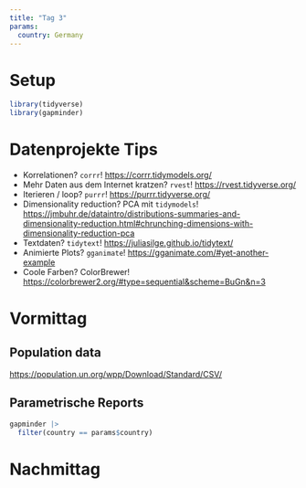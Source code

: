 ```yaml
---
title: "Tag 3"
params:
  country: Germany
---
```


# Setup

```r
library(tidyverse)
library(gapminder)
```

# Datenprojekte Tips

- Korrelationen? `corrr`!
  <https://corrr.tidymodels.org/>
- Mehr Daten aus dem Internet kratzen? `rvest`!
  <https://rvest.tidyverse.org/>
- Iterieren / loop? `purrr`!
  <https://purrr.tidyverse.org/>
- Dimensionality reduction? PCA mit `tidymodels`!
  <https://jmbuhr.de/dataintro/distributions-summaries-and-dimensionality-reduction.html#chrunching-dimensions-with-dimensionality-reduction-pca>
- Textdaten? `tidytext`!
  <https://juliasilge.github.io/tidytext/>
- Animierte Plots? `gganimate`!
  <https://gganimate.com/#yet-another-example>
- Coole Farben? ColorBrewer!
  <https://colorbrewer2.org/#type=sequential&scheme=BuGn&n=3>

# Vormittag

## Population data

<https://population.un.org/wpp/Download/Standard/CSV/>


## Parametrische Reports

```r
gapminder |> 
  filter(country == params$country)
```



# Nachmittag


